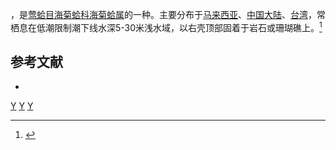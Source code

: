 {{noteTA
|T=zh-cn:莺王海菊蛤; zh-tw:猩猩海菊蛤;
|1=zh-cn:莺王海菊蛤; zh-tw:猩猩海菊蛤;
}}
{{Speciesbox
| taxon = Spondylus regius
| binomial_authority = (Linnaeus, 1758)
| image = Spondylus regius.jpg
}}
{{地区用词4|start=学名：''{{lang|la|Spondylus regius}}''|cn=莺王海菊蛤|tw=猩猩海菊蛤|as=称}}，是[[莺蛤目|莺蛤目]][[海菊蛤科|海菊蛤科]][[海菊蛤属|海菊蛤属]]的一种。主要分布于[[马来西亚|马来西亚]]、[[中国大陆|中国大陆]]、[[台湾|台湾]]，常栖息在低潮限制潮下线水深5-30米浅水域，以右壳顶部固着于岩石或珊瑚礁上。<ref>{{cite web|url=http://shell.sinica.edu.tw/chinese/shellbase_detail.php?science_no=2344|title=国际贝库：莺王海菊蛤|publisher=台湾贝类资料库|accessdate=2009-08-11|archive-date=2016-03-04|archive-url=https://web.archive.org/web/20160304125423/http://shell.sinica.edu.tw/chinese/shellbase_detail.php?science_no=2344|dead-url=no}}</ref>

== 参考文献 ==
{{reflist}}
* {{TaiBNET| zh=猩猩海菊蛤 | id=313556 | binomial=Spondylus regius | authority=Linnaeus, 1758 | var= | accessdate=2013-01-24}}
{{Taxonbar|from=Q580934}}

[[Category:1758年描述的动物|Y]]
[[Category:海菊蛤科|Y]]
[[Category:卡尔·林奈命名的生物分类|Y]]